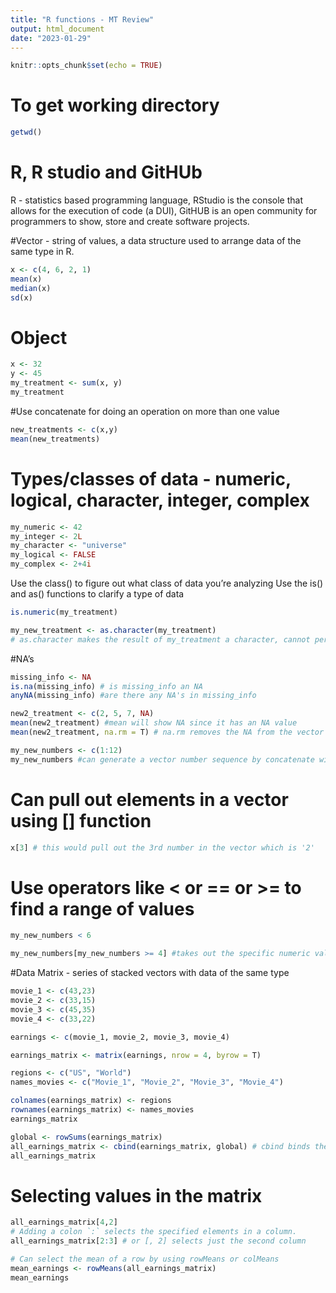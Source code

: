 ```yaml
---
title: "R functions - MT Review"
output: html_document
date: "2023-01-29"
---
```


```r
knitr::opts_chunk$set(echo = TRUE)
```

# To get working directory
```r
getwd()
```

# R, R studio and GitHUb
R - statistics based programming language, RStudio is the console that allows for the execution of code (a DUI), GitHUB is an open community for programmers to show, store and create software projects.

#Vector - string of values, a data structure used to arrange data of the same type in R. 
```r
x <- c(4, 6, 2, 1)
mean(x)
median(x)
sd(x)
```

# Object 
```r
x <- 32
y <- 45
my_treatment <- sum(x, y)
my_treatment
```

#Use concatenate for doing an operation on more than one value
```r
new_treatments <- c(x,y)
mean(new_treatments)
```

# Types/classes of data - numeric, logical, character, integer, complex
```r
my_numeric <- 42
my_integer <- 2L 
my_character <- "universe"
my_logical <- FALSE
my_complex <- 2+4i
```

Use the class() to figure out what class of data you're analyzing
Use the is() and as() functions to clarify a type of data
```r
is.numeric(my_treatment)
```

```r
my_new_treatment <- as.character(my_treatment)
# as.character makes the result of my_treatment a character, cannot perform operations on it now
```

#NA's
```r
missing_info <- NA
is.na(missing_info) # is missing_info an NA
anyNA(missing_info) #are there any NA's in missing_info
```

```r
new2_treatment <- c(2, 5, 7, NA)
mean(new2_treatment) #mean will show NA since it has an NA value
mean(new2_treatment, na.rm = T) # na.rm removes the NA from the vector
```

```r
my_new_numbers <- c(1:12)
my_new_numbers #can generate a vector number sequence by concatenate with round brackets and : for a range of numbers
```

# Can pull out elements in a vector using [] function
```r
x[3] # this would pull out the 3rd number in the vector which is '2'
```

# Use operators like < or == or >= to find a range of values
```r
my_new_numbers < 6
```

```r
my_new_numbers[my_new_numbers >= 4] #takes out the specific numeric values from the vector less than or equal to 4
```

#Data Matrix - series of stacked vectors with data of the same type
```r
movie_1 <- c(43,23)
movie_2 <- c(33,15)
movie_3 <- c(45,35)
movie_4 <- c(33,22)
```

```r
earnings <- c(movie_1, movie_2, movie_3, movie_4)
```

```r
earnings_matrix <- matrix(earnings, nrow = 4, byrow = T)
```

```r
regions <- c("US", "World")
names_movies <- c("Movie_1", "Movie_2", "Movie_3", "Movie_4")
```

```r
colnames(earnings_matrix) <- regions
rownames(earnings_matrix) <- names_movies
earnings_matrix
```

```r
global <- rowSums(earnings_matrix)
all_earnings_matrix <- cbind(earnings_matrix, global) # cbind binds the new column to the matrix, 'rbind' binds the new row to the matrix
all_earnings_matrix
```

# Selecting values in the matrix
```r
all_earnings_matrix[4,2]
# Adding a colon `:` selects the specified elements in a column.
all_earnings_matrix[2:3] # or [, 2] selects just the second column
```

```r
# Can select the mean of a row by using rowMeans or colMeans
mean_earnings <- rowMeans(all_earnings_matrix)
mean_earnings
```


